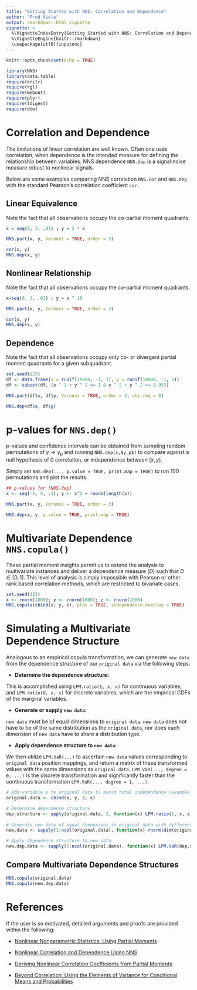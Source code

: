 ---
title: "Getting Started with NNS: Correlation and Dependence"
author: "Fred Viole"
output: rmarkdown::html_vignette
vignette: >
  %\VignetteIndexEntry{Getting Started with NNS: Correlation and Dependence}
  %\VignetteEngine{knitr::rmarkdown}
  \usepackage[utf8]{inputenc}
---

```{r setup, include=FALSE}
knitr::opts_chunk$set(echo = TRUE)
```

```{r setup2,message=FALSE,warning = FALSE}
library(NNS)
library(data.table)
require(knitr)
require(rgl)
require(meboot)
require(plyr)
require(tdigest)
require(dtw)
```

# Correlation and Dependence
The limitations of linear correlation are well known.  Often one uses correlation, when dependence is the intended measure for defining the relationship between variables.  NNS dependence `NNS.dep` is a signal:noise measure robust to nonlinear signals.

Below are some examples comparing NNS correlation `NNS.cor` and `NNS.dep` with the standard Pearson's correlation coefficient `cor`.

## Linear Equivalence
Note the fact that all observations occupy the co-partial moment quadrants.
```{r linear,fig.width=5,fig.height=3,fig.align = "center"}
x = seq(0, 3, .01) ; y = 2 * x
```

```{r linear1,fig.width=5,fig.height=3,fig.align = "center", results='hide', echo=FALSE}
NNS.part(x, y, Voronoi = TRUE, order = 3)
```

```{r res1}
cor(x, y)
NNS.dep(x, y)
```

## Nonlinear Relationship
Note the fact that all observations occupy the co-partial moment quadrants.
```{r nonlinear,fig.width=5,fig.height=3,fig.align = "center", results='hide'}
x=seq(0, 3, .01) ; y = x ^ 10
```

```{r nonlinear1,fig.width=5,fig.height=3,fig.align = "center", results='hide', echo=FALSE}
NNS.part(x, y, Voronoi = TRUE, order = 3)
```

```{r res2}
cor(x, y)
NNS.dep(x, y)
```

## Dependence
Note the fact that all observations occupy only co- or divergent partial moment quadrants for a given subquadrant.
```{r dependence,fig.width=5,fig.height=3,fig.align = "center"}
set.seed(123)
df <- data.frame(x = runif(10000, -1, 1), y = runif(10000, -1, 1))
df <- subset(df, (x ^ 2 + y ^ 2 <= 1 & x ^ 2 + y ^ 2 >= 0.95))
```

```{r circle1,fig.width=5,fig.height=3,fig.align = "center", results='hide', echo=FALSE}
NNS.part(df$x, df$y, Voronoi = TRUE, order = 3, obs.req = 0)
```

```{r res3}
NNS.dep(df$x, df$y)
```




# p-values for `NNS.dep()`
p-values and confidence intervals can be obtained from sampling random permutations of $y \rightarrow y_p$ and running `NNS.dep(x,$y_p$)` to compare against a null hypothesis of 0 correlation, or independence between $(x, y)$.

Simply set `NNS.dep(..., p.value = TRUE, print.map = TRUE)` to run 100 permutations and plot the results.

```{r permutations}
## p-values for [NNS.dep]
x <- seq(-5, 5, .1); y <- x^2 + rnorm(length(x))
```

```{r perm1,fig.width=5,fig.height=3,fig.align = "center", results='hide', echo=FALSE}
NNS.part(x, y, Voronoi = TRUE, order = 3)
```

```{r permutattions_res,fig.width=5,fig.height=3,fig.align = "center"}
NNS.dep(x, y, p.value = TRUE, print.map = TRUE)
```

# Multivariate Dependence `NNS.copula()`
These partial moment insights permit us to extend the analysis to multivariate
instances and deliver a dependence measure $(D)$ such that $D \in [0,1]$. This level of analysis is simply impossible with Pearson or other rank
based correlation methods, which are restricted to bivariate cases.

```{r multi}
set.seed(123)
x <- rnorm(1000); y <- rnorm(1000); z <- rnorm(1000)
NNS.copula(cbind(x, y, z), plot = TRUE, independence.overlay = TRUE)
```

# Simulating a Multivariate Dependence Structure
Analogous to an empirical copula transformation, we can generate `new data` from the dependence structure of our `original data` via the following steps:

* **Determine the dependence structure:**

This is accomplished using `LPM.ratio(1, x, x)` for continuous variables, and `LPM.ratio(0, x, x)` for discrete variables, which are the empirical CDFs of the marginal variables.

* **Generate or supply `new data`:**

`new data` must be of equal dimensions to `original data`.  `new data` does not have to be of the same distribution as the `original data`, nor does each dimension of `new data` have to share a distribution type.

* **Apply dependence structure to `new data`:**

We then utilize `LPM.VaR(...)` to ascertain `new data` values corresponding to `original data` position mappings, and return a matrix of these transformed values with the same dimensions as `original.data`.  `LPM.VaR(..., degree = 0, ...)` is the discrete transformation and significantly faster than the continuous transformation `LPM.VaR(..., degree = 1, ...)`.


```{r multisim}
# Add variable x to original data to avoid total independence (example only)
original.data <- cbind(x, y, z, x)

# Determine dependence structure
dep.structure <- apply(original.data, 2, function(x) LPM.ratio(1, x, x))
  
# Generate new data of equal dimensions to original data with different mean and sd (or distribution)
new.data <- sapply(1:ncol(original.data), function(x) rnorm(dim(original.data)[1], mean = 10, sd = 20))

# Apply dependence structure to new data
new.dep.data <- sapply(1:ncol(original.data), function(x) LPM.VaR(dep.structure[,x], 1, new.data[,x]))
```

## Compare Multivariate Dependence Structures
```{r comparison}
NNS.copula(original.data)
NNS.copula(new.dep.data)
```


# References
If the user is so motivated, detailed arguments and proofs are provided within the following:

* [Nonlinear Nonparametric Statistics: Using Partial Moments](https://www.amazon.com/dp/1490523995/ref=cm_sw_su_dp)

* [Nonlinear Correlation and Dependence Using NNS](https://www.ssrn.com/abstract=3010414)

* [Deriving Nonlinear Correlation Coefficients from Partial Moments](https://www.ssrn.com/abstract=2148522)

* [Beyond Correlation: Using the Elements of Variance for Conditional Means and Probabilities](https://www.ssrn.com/abstract=2745308)


